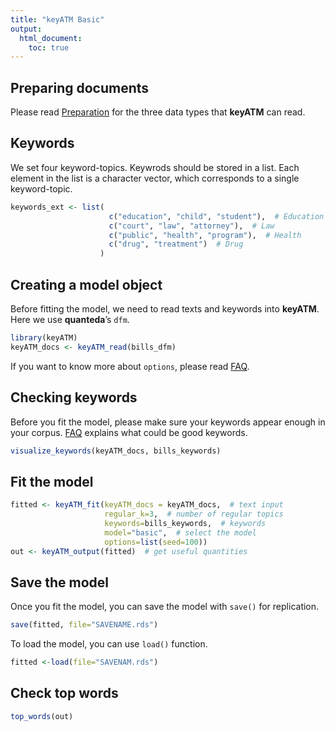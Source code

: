 ```yaml
---
title: "keyATM Basic"
output: 
  html_document:
    toc: true
---
```


## Preparing documents
Please read [Preparation](Preparation.html) for the three data types that **keyATM** can read.

## Keywords

We set four keyword-topics. Keywrods should be stored in a list. Each element in the list is a character vector, which corresponds to a single keyword-topic.
```r
keywords_ext <- list(
                      c("education", "child", "student"),  # Education
                      c("court", "law", "attorney"),  # Law
                      c("public", "health", "program"),  # Health
                      c("drug", "treatment")  # Drug
                    )
```


## Creating a model object
Before fitting the model, we need to read texts and keywords into **keyATM**. Here we use **quanteda**'s `dfm`.


```r
library(keyATM)
keyATM_docs <- keyATM_read(bills_dfm)
```

If you want to know more about `options`, please read [FAQ](FAQ.html#what-is-the-options-argument).


## Checking keywords
Before you fit the model, please make sure your keywords appear enough in your corpus. [FAQ](FAQ.html#how-to-select-keywords) explains what could be good keywords.
```r
visualize_keywords(keyATM_docs, bills_keywords)
```



## Fit the model
```r
fitted <- keyATM_fit(keyATM_docs = keyATM_docs,  # text input
                     regular_k=3,  # number of regular topics
                     keywords=bills_keywords,  # keywords
                     model="basic",  # select the model
                     options=list(seed=100))
out <- keyATM_output(fitted)  # get useful quantities
```

## Save the model

Once you fit the model, you can save the model with `save()` for replication.
```r
save(fitted, file="SAVENAME.rds")
```

To load the model, you can use `load()` function.
```r
fitted <-load(file="SAVENAM.rds")
```

## Check top words
```r
top_words(out)
```


